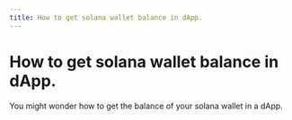 ```yaml
---
title: How to get solana wallet balance in dApp. 
---
```

# How to get solana wallet balance in dApp.

You might wonder how to get the balance of your solana wallet in a dApp. 
